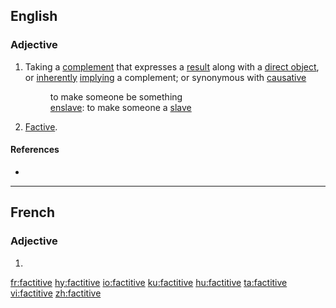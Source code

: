 ==English==

===Adjective===
{{en-adj|-}}

# {{label|en|linguistics|of a verb}} Taking a [[complement]] that expresses a [[result]] along with a [[direct object]], or [[inherently]] [[imply]]ing a complement; or synonymous with [[causative]]
#: to make someone be something
#: [[enslave]]: to make someone a [[slave]]
# {{label|en|linguistics|rare|of a verb}} [[factive|Factive]].

====References====
* {{R:OED Online|title=factitive|code=67508|part of speech=adj. and n|date=April 2016}}

----

==French==

===Adjective===
{{head|fr|adjective form}}

# {{feminine singular of|factitif|lang=fr}}

[[fr:factitive]]
[[hy:factitive]]
[[io:factitive]]
[[ku:factitive]]
[[hu:factitive]]
[[ta:factitive]]
[[vi:factitive]]
[[zh:factitive]]